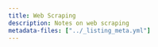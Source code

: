 ```yaml
---
title: Web Scraping
description: Notes on web scraping
metadata-files: ["../_listing_meta.yml"]
---
```

